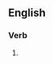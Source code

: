 ==English==

===Verb===
{{head|en|present participle}}

# {{present participle of|subsume|lang=en|nocat=1}}
